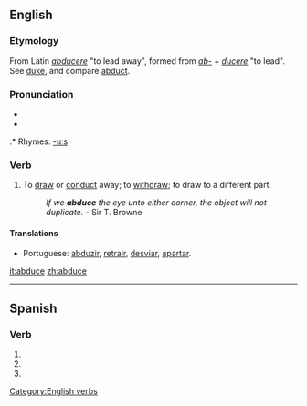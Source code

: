 ==English==

===Etymology===
From Latin ''[[abducere]]'' "to lead away", formed from ''[[ab-]]'' + ''[[ducere]]'' "to lead". See [[duke]], and compare [[abduct]].

===Pronunciation===
* {{IPA|/æbˈdus/}}
* {{SAMPA|/{b"dus/}}
:* Rhymes: [[Rhymes:English:-uːs|-uːs]]

===Verb===
{{en-verb|abduc|ing}}

# {{transitive}} {{obsolete}} To [[draw away|draw]] or [[conduct]] away; to [[withdraw]]; to draw to a different part.
#: ''If we '''abduce''' the eye unto either corner, the object will not duplicate.'' - Sir T. Browne

====Translations====
{{trans-top|transitive, obsolete: to draw or conduct away; to withdraw; to draw to a different part}}
* Portuguese: [[abduzir]], [[retrair]], [[desviar]], [[apartar]].
{{trans-mid}}
{{trans-bottom}}

[[Category:English verbs]]

[[it:abduce]]
[[zh:abduce]]

----

==Spanish==

===Verb===
{{es-verb-form|abducir}}

# {{es-verb form of|ending=ir|mood=imperative|sense=affirmative|pers=2|formal=no|number=singular|[[abducir]]}}
# {{es-verb form of|ending=ir|mood=indicative|tense=present|pers=2|formal=yes|number=singular|[[abducir]]}}
# {{es-verb form of|ending=ir|mood=indicative|tense=present|pers=3|number=singular|[[abducir]]}}
{{rfc-auto}}